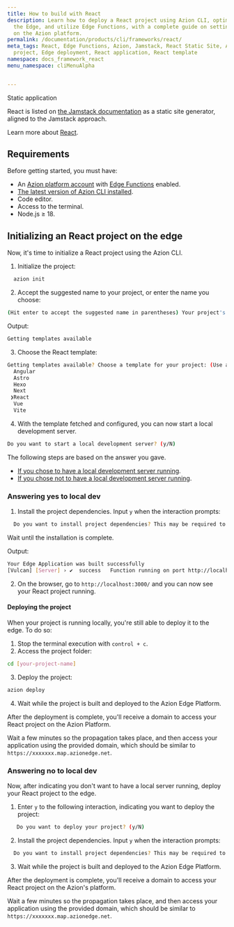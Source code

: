 ```yaml
---
title: How to build with React
description: Learn how to deploy a React project using Azion CLI, optimize it for
  the Edge, and utilize Edge Functions, with a complete guide on setting up and deploying
  on the Azion platform.
permalink: /documentation/products/cli/frameworks/react/
meta_tags: React, Edge Functions, Azion, Jamstack, React Static Site, Azion CLI, React
  project, Edge deployment, React application, React template
namespace: docs_framework_react
menu_namespace: cliMenuAlpha


---
```



<Tag severity="info" client:only="vue">
  Static application
</Tag>

React is listed on [the Jamstack documentation](https://jamstack.org/generators/react-static/) as a static site generator, aligned to the Jamstack approach.

Learn more about [React](https://react.dev/).


## Requirements

Before getting started, you must have:

- An [Azion platform account](/en/documentation/products/accounts/creating-account/) with [Edge Functions](/en/documentation/products/build/edge-application/edge-functions/) enabled.
- [The latest version of Azion CLI installed](/en/documentation/products/azion-cli/overview/).
- Code editor.
- Access to the terminal.
- Node.js ≥ 18.


## Initializing an React project on the edge

Now, it's time to initialize a React project using the Azion CLI.

1. Initialize the project:

```sh 
  azion init
```

2. Accept the suggested name to your project, or enter the name you choose:

```sh 
(Hit enter to accept the suggested name in parentheses) Your project's name:  (dynamic_caligari)
```

Output: 

```sh
Getting templates available
```

3. Choose the React template: 

```sh 
Getting templates available? Choose a template for your project: (Use arrow keys)
  Angular 
  Astro 
  Hexo 
  Next 
 ❯React 
  Vue 
  Vite 
```

4. With the template fetched and configured, you can now start a local development server.

```sh 
Do you want to start a local development server? (y/N) 
```

The following steps are based on the answer you gave. 

- [If you chose to have a local development server running](/en/documentation/products/cli/frameworks/react/#answering-yes-to-local-dev).
- [If you chose not to have a local development server running](/en/documentation/products/cli/frameworks/react/#answering-no-to-local-dev).

### Answering yes to local dev

1. Install the project dependencies. Input `y` when the interaction prompts:

```sh 
  Do you want to install project dependencies? This may be required to start local development server (y/N)
```

Wait until the installation is complete.

Output:

```sh
Your Edge Application was built successfully
[Vulcan] [Server] › ✔  success   Function running on port http://localhost:3000/
```

2. On the browser, go to `http://localhost:3000/` and you can now see your React project running.

#### Deploying the project

When your project is running locally, you're still able to deploy it to the edge. To do so: 

1. Stop the terminal execution with `control + c`.
2. Access the project folder:

```sh
cd [your-project-name] 
```

3. Deploy the project:

```sh
azion deploy
```

4. Wait while the project is built and deployed to the Azion Edge Platform.

After the deployment is complete, you'll receive a domain to access your React project on the Azion Platform.

Wait a few minutes so the propagation takes place, and then access your application using the provided domain, which should be similar to `https://xxxxxxx.map.azionedge.net`.

### Answering no to local dev

Now, after indicating you don't want to have a local server running, deploy your React project to the edge. 

1. Enter `y` to the following interaction, indicating you want to deploy the project:

```sh
   Do you want to deploy your project? (y/N) 
```

2. Install the project dependencies. Input `y` when the interaction prompts:

```sh 
  Do you want to install project dependencies? This may be required to deploy your project (y/N)
```

3. Wait while the project is built and deployed to the Azion Edge Platform.

After the deployment is complete, you'll receive a domain to access your React project on the Azion's platform.

Wait a few minutes so the propagation takes place, and then access your application using the provided domain, which should be similar to `https://xxxxxxx.map.azionedge.net`.



